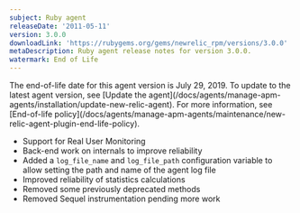 ```yaml
---
subject: Ruby agent
releaseDate: '2011-05-11'
version: 3.0.0
downloadLink: 'https://rubygems.org/gems/newrelic_rpm/versions/3.0.0'
metaDescription: Ruby agent release notes for version 3.0.0.
watermark: End of Life
---
```


<Callout variant="important">
  The end-of-life date for this agent version is July 29, 2019. To update to the latest agent version, see [Update the agent](/docs/agents/manage-apm-agents/installation/update-new-relic-agent). For more information, see [End-of-life policy](/docs/agents/manage-apm-agents/maintenance/new-relic-agent-plugin-end-life-policy).
</Callout>

* Support for Real User Monitoring
* Back-end work on internals to improve reliability
* Added a `log_file_name` and `log_file_path` configuration variable to allow setting the path and name of the agent log file
* Improved reliability of statistics calculations
* Removed some previously deprecated methods
* Removed Sequel instrumentation pending more work

